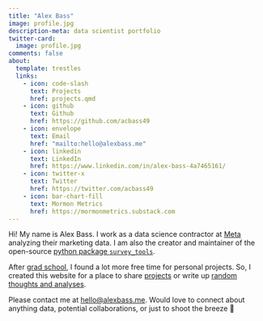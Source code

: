 ```yaml
---
title: "Alex Bass"
image: profile.jpg
description-meta: data scientist portfolio
twitter-card: 
  image: profile.jpg
comments: false
about:
  template: trestles
  links:
    - icon: code-slash
      text: Projects
      href: projects.qmd
    - icon: github
      text: Github
      href: https://github.com/acbass49
    - icon: envelope
      text: Email
      href: "mailto:hello@alexbass.me"
    - icon: linkedin
      text: LinkedIn
      href: https://www.linkedin.com/in/alex-bass-4a7465161/
    - icon: twitter-x
      text: Twitter
      href: https://twitter.com/acbass49
    - icon: bar-chart-fill
      text: Mormon Metrics
      href: https://mormonmetrics.substack.com
---
```


Hi! My name is Alex Bass. I work as a data science contractor at [Meta](https://about.meta.com) analyzing their marketing data. I am also the creator and maintainer of the open-source [python package `survey_tools`](https://github.com/acbass49/survey_tools).

After [grad school](https://datascience.virginia.edu/), I found a lot more free time for personal projects. So, I created this website for a place to share [projects](projects.qmd) or write up [random thoughts and analyses](blog.qmd).

Please contact me at [hello@alexbass.me](mailto:hello@alexbass.me). Would love to connect about anything data, potential collaborations, or just to shoot the breeze 🍃

